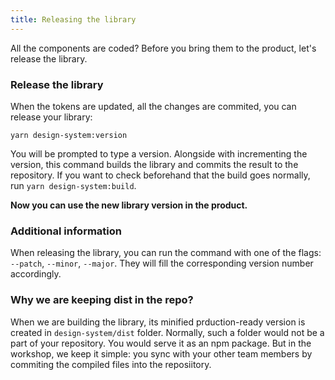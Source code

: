 ```yaml
---
title: Releasing the library
---
```


All the components are coded? Before you bring them to the product,
let's release the library.

### Release the library

When the tokens are updated, all the changes are commited,
you can release your library:

```
yarn design-system:version
```

You will be prompted to type a version.
Alongside with incrementing the version, this command builds the library and
commits the result to the repository. If you want to check beforehand that the
build goes normally, run `yarn design-system:build`.

**Now you can use the new library version in the product.**

### Additional information

When releasing the library, you can run the command with one of
the flags: `--patch`, `--minor`, `--major`. They will fill the corresponding
version number accordingly.

### Why we are keeping dist in the repo?

When we are building the library, its minified prduction-ready version
is created in `design-system/dist` folder.
Normally, such a folder would not be a part of your repository. You would serve it as an
npm package. But in the workshop, we keep it simple: you sync with your other
team members by commiting the compiled files into the reposiitory.